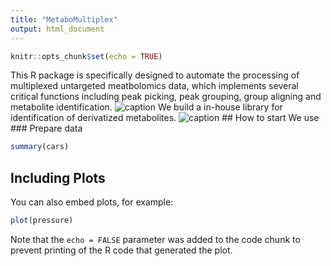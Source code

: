 ```yaml
---
title: "MetaboMultiplex"
output: html_document
---
```


```r
knitr::opts_chunk$set(echo = TRUE)
```

This R package is specifically designed to automate the processing of multiplexed untargeted meatbolomics data, which implements several critical functions including peak picking, peak grouping, group aligning and metabolite identification.
![caption](./assets/Figure1.png)
We build a in-house library for identification of derivatized metabolites.
![caption](./assets/Figure2.png)
## How to start
We use
### Prepare data

```r
summary(cars)
```

## Including Plots

You can also embed plots, for example:

```r
plot(pressure)
```

Note that the `echo = FALSE` parameter was added to the code chunk to prevent printing of the R code that generated the plot.
